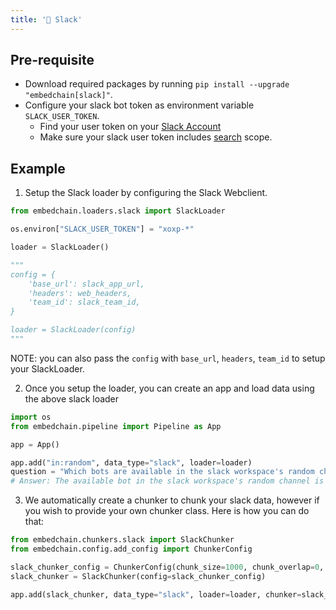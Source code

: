 ```yaml
---
title: '🤖 Slack'
---
```


## Pre-requisite
- Download required packages by running `pip install --upgrade "embedchain[slack]"`.
- Configure your slack bot token as environment variable `SLACK_USER_TOKEN`.
    - Find your user token on your [Slack Account](https://api.slack.com/authentication/token-types)
    - Make sure your slack user token includes [search](https://api.slack.com/scopes/search:read) scope.

## Example
1. Setup the Slack loader by configuring the Slack Webclient.
```Python
from embedchain.loaders.slack import SlackLoader

os.environ["SLACK_USER_TOKEN"] = "xoxp-*"

loader = SlackLoader()

"""
config = {
    'base_url': slack_app_url,
    'headers': web_headers,
    'team_id': slack_team_id,
}

loader = SlackLoader(config)
"""
```

NOTE: you can also pass the `config` with `base_url`, `headers`, `team_id` to setup your SlackLoader.

2. Once you setup the loader, you can create an app and load data using the above slack loader
```Python
import os
from embedchain.pipeline import Pipeline as App

app = App()

app.add("in:random", data_type="slack", loader=loader)
question = "Which bots are available in the slack workspace's random channel?"
# Answer: The available bot in the slack workspace's random channel is the Embedchain bot.
```

3. We automatically create a chunker to chunk your slack data, however if you wish to provide your own chunker class. Here is how you can do that:
```Python
from embedchain.chunkers.slack import SlackChunker
from embedchain.config.add_config import ChunkerConfig

slack_chunker_config = ChunkerConfig(chunk_size=1000, chunk_overlap=0, length_function=len)
slack_chunker = SlackChunker(config=slack_chunker_config)

app.add(slack_chunker, data_type="slack", loader=loader, chunker=slack_chunker)
```
